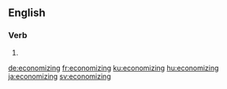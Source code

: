 ==English==

===Verb===
{{head|en|present participle}}

# {{present participle of|economize|lang=en|nocat=1}}

[[de:economizing]]
[[fr:economizing]]
[[ku:economizing]]
[[hu:economizing]]
[[ja:economizing]]
[[sv:economizing]]